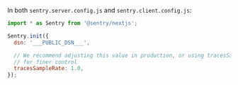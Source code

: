 In both `sentry.server.config.js` and `sentry.client.config.js`:

```javascript
import * as Sentry from '@sentry/nextjs';

Sentry.init({
  dsn: '___PUBLIC_DSN___',

  // We recommend adjusting this value in production, or using tracesSampler
  // for finer control
  tracesSampleRate: 1.0,
});
```
